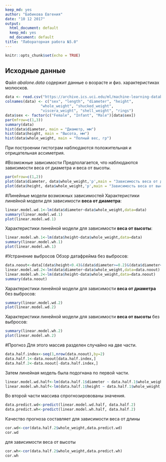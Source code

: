 ```yaml
---
keep_md: yes
author: "Бабикова Евгения"
date: "10 12 2017"
output:
  html_document: default
  keep_md: yes
  md_document: default
title: "Лабораторная работа №5.0"
---
```


```r
knitr::opts_chunk$set(echo = TRUE)
```

## Исходные данные
Файл _abalone.data_ содержит данные о возрасте и физ. характеристиках молюсков.
```r
data <- read.csv("https://archive.ics.uci.edu/ml/machine-learning-databases/abalone/abalone.data", header=TRUE, sep=",")
colnames(data) <- c("sex", "length", "diameter", "height", 
                "whole_weight", "shucked_weight",
                "viscera_weight", "shell_weight", "rings")
data$sex <- factor(c("Female", "Infant", "Male")[data$sex])
par(mfrow=c(1,3)) 
summary(data)
hist(data$diameter, main = "Диаметр, мм")
hist(data$height, main = "Высота, мм")
hist(data$whole_weight, main = "Полный вес, гр")
```

При построении гистограм наблюдаются положительная и отрицательная ассиметрия.

#Возможные зависимости
Предполагается, что наблюдаются зависимости веса от диаметра и веса от высоты.
```r
par(mfrow=c(1,2)) 
plot(data$diameter, data$whole_weight,'p',main = "Зависимость веса от диаметра")
plot(data$height, data$whole_weight,'p',main = "Зависимость веса от высоты")
```

#Линейные модели возможных зависимостей
Характеристики линейной модели для зависимости **веса от диаметра**:
```r
linear.model.wd.1<-lm(data$diameter~data$whole_weight,data=data)
summary(linear.model.wd.1)
plot(linear.model.wd.1)
```

Характеристики линейной модели для зависимости **веса от высоты**:
```r
linear.model.wh.1<-lm(data$height~data$whole_weight,data=data)
summary(linear.model.wh.1)
plot(linear.model.wh.1)
```

#Устранение выбросов
Обзор датафрейма без выбросов:
```r
data.noout<-data[(data$height<0.4)&(data$diameter>=0.2)&(data$diameter<=0.6)&(data$whole_weight<=2),]
linear.model.wd.2<-lm(data$diameter~data$whole_weight,data=data.noout)
linear.model.wh.2<-lm(data$height~data$whole_weight,data=data.noout)
summary(data.noout)
```
Характеристики линейной модели для зависимости **веса от диаметра** без выбросов:
```r
summary(linear.model.wd.2)
plot(linear.model.wd.2)
```

Характеристики линейной модели для зависимости **веса от высоты** без выбросов:
```r
summary(linear.model.wh.2)
plot(linear.model.wh.2)
```

#Прогноз
Для этого массив разделен случайно на две части. 
```r
data.half.index<-seq(1,nrow(data.noout),by=2)
data.half.1<-data.noout[data.half.index,]
data.half.2<-data.noout[-data.half.index,]
```
Затем линейная модель была подогнана по первой части.
```r
linear.model.wd.half<-lm(data.half.1$diameter ~ data.half.1$whole_weight, data=data.half.1)
linear.model.wh.half<-lm(data.half.1$height ~ data.half.1$whole_weight, data=data.half.1)
```
Во второй части массива спрогнозировованы значения.
```r
data.predict.wd<-predict(linear.model.wd.half, data.half.2)
data.predict.wh<-predict(linear.model.wh.half, data.half.2)
```
Качество прогноза составляет
для зависимости веса от длины
```r
cor.wd<-cor(data.half.2$whole_weight,data.predict.wd)
cor.wd
```
для зависимости веса от высоты
```r
cor.wh<-cor(data.half.2$whole_weight,data.predict.wh)
cor.wh
```
